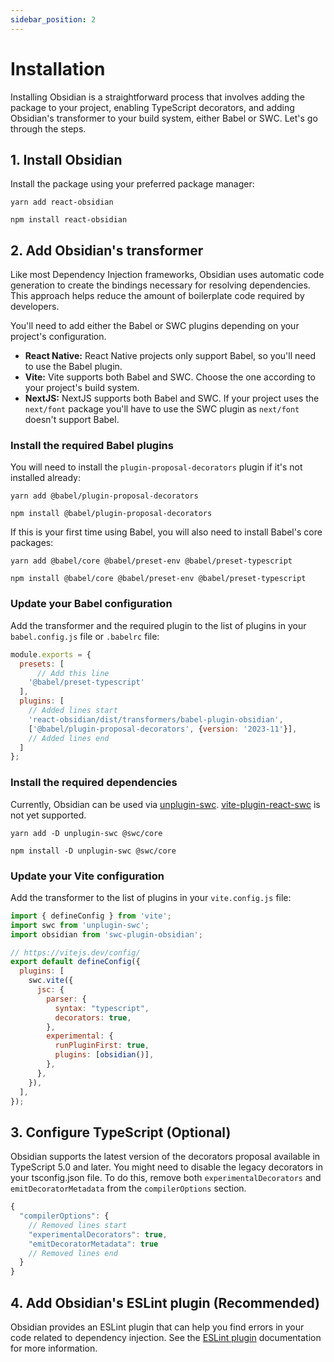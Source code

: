 ```yaml
---
sidebar_position: 2
---
```



# Installation
Installing Obsidian is a straightforward process that involves adding the package to your project, enabling TypeScript decorators, and adding Obsidian's transformer to your build system, either Babel or SWC. Let's go through the steps.

## 1. Install Obsidian
Install the package using your preferred package manager:

<Tabs>
  <TabItem value="yarn" label="Yarn" default>

  ```shell
  yarn add react-obsidian
  ```

  </TabItem>
  <TabItem value="npm" label="NPM" default>

  ```shell
  npm install react-obsidian
  ```

  </TabItem>

</Tabs>

## 2. Add Obsidian's transformer
Like most Dependency Injection frameworks, Obsidian uses automatic code generation to create the bindings necessary for resolving dependencies. This approach helps reduce the amount of boilerplate code required by developers.

You'll need to add either the Babel or SWC plugins depending on your project's configuration.
* **React Native:** React Native projects only support Babel, so you'll need to use the Babel plugin.
* **Vite:** Vite supports both Babel and SWC. Choose the one according to your project's build system.
* **NextJS:** NextJS supports both Babel and SWC. If your project uses the `next/font` package you'll have to use the SWC plugin as `next/font` doesn't support Babel.

<Tabs>
  <TabItem value="babel" label="Babel (React Native or Vite + Babel)" default>

### Install the required Babel plugins

You will need to install the `plugin-proposal-decorators` plugin if it's not installed already:
<Tabs>
  <TabItem value="yarn" label="Yarn" default>

  ```shell
  yarn add @babel/plugin-proposal-decorators
  ```

  </TabItem>
  <TabItem value="npm" label="NPM" default>

  ```shell
  npm install @babel/plugin-proposal-decorators
  ```

  </TabItem>
</Tabs>

If this is your first time using Babel, you will also need to install Babel's core packages:
<Tabs>
  <TabItem value="yarn" label="Yarn" default>

  ```shell
  yarn add @babel/core @babel/preset-env @babel/preset-typescript
  ```
  </TabItem>
  <TabItem value="npm" label="NPM" default>

  ```shell
  npm install @babel/core @babel/preset-env @babel/preset-typescript
  ```
  </TabItem>
</Tabs>

### Update your Babel configuration

Add the transformer and the required plugin to the list of plugins in your `babel.config.js` file or `.babelrc` file:

```js title="babel.config.js"
module.exports = {
  presets: [
      // Add this line
    '@babel/preset-typescript'
  ],
  plugins: [
    // Added lines start
    'react-obsidian/dist/transformers/babel-plugin-obsidian',
    ['@babel/plugin-proposal-decorators', {version: '2023-11'}],
    // Added lines end
  ]
};
```

  </TabItem>
  <TabItem value="swc" label="SWC (Vite + SWC)">

### Install the required dependencies
Currently, Obsidian can be used via [unplugin-swc](https://github.com/unplugin/unplugin-swc). [vite-plugin-react-swc](https://github.com/vitejs/vite-plugin-react-swc/) is not yet supported.

<Tabs>
  <TabItem value="yarn" label="Yarn" default>

  ```shell
  yarn add -D unplugin-swc @swc/core
  ```
  </TabItem>
  <TabItem value="npm" label="NPM" default>

  ```shell
  npm install -D unplugin-swc @swc/core
  ```
  </TabItem>
</Tabs>

### Update your Vite configuration
Add the transformer to the list of plugins in your `vite.config.js` file:

```js title="vite.config.js"
import { defineConfig } from 'vite';
import swc from 'unplugin-swc';
import obsidian from 'swc-plugin-obsidian';

// https://vitejs.dev/config/
export default defineConfig({
  plugins: [
    swc.vite({
      jsc: {
        parser: {
          syntax: "typescript",
          decorators: true,
        },
        experimental: {
          runPluginFirst: true,
          plugins: [obsidian()],
        },
      },
    }),
  ],
});
```

  </TabItem>
</Tabs>

## 3. Configure TypeScript (Optional)
Obsidian supports the latest version of the decorators proposal available in TypeScript 5.0 and later. You might need to disable the legacy decorators in your tsconfig.json file. To do this, remove both `experimentalDecorators` and `emitDecoratorMetadata` from the `compilerOptions` section.

```js title="tsconfig.json"
{
  "compilerOptions": {
    // Removed lines start
    "experimentalDecorators": true,
    "emitDecoratorMetadata": true
    // Removed lines end
  }
}
```

## 4. Add Obsidian's ESLint plugin (Recommended)
Obsidian provides an ESLint plugin that can help you find errors in your code related to dependency injection. See the [ESLint plugin](/docs/documentation/meta/eslint) documentation for more information.
